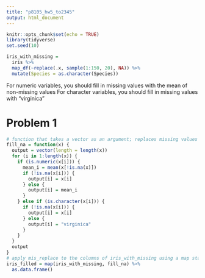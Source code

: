 ```yaml
---
title: "p8105_hw5_to2345"
output: html_document
---
```


```r
knitr::opts_chunk$set(echo = TRUE)
library(tidyverse)
set.seed(10)

iris_with_missing = 
  iris %>% 
  map_df(~replace(.x, sample(1:150, 20), NA)) %>% 
  mutate(Species = as.character(Species))


```


For numeric variables, you should fill in missing values with the mean of non-missing values
For character variables, you should fill in missing values with "virginica"

# Problem 1

```r

# function that takes a vector as an argument; replaces missing values using the rules instructed
fill_na = function(x) {
  output = vector(length = length(x))
  for (i in 1:length(x)) {
    if (is.numeric(x[i])) {
      mean_i = mean(x[!is.na(x)])
      if (!is.na(x[i])) {
        output[i] = x[i]
      } else {
        output[i] = mean_i
      }
    } else if (is.character(x[i])) {
      if (!is.na(x[i])) {
        output[i] = x[i]
      } else {
        output[i] = "virginica"
      }
    }
  }
  output
}
# apply mis_replace to the columns of iris_with_missing using a map statement
iris_filled = map(iris_with_missing, fill_na) %>%
  as.data.frame()
```



